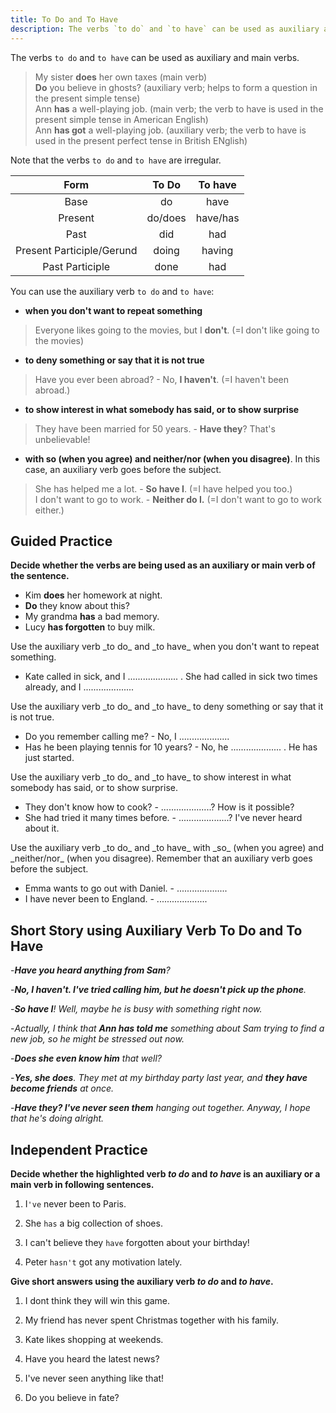 ```yaml
---
title: To Do and To Have
description: The verbs `to do` and `to have` can be used as auxiliary and main verbs
---
```


The verbs `to do` and `to have` can be used as auxiliary and main verbs.

> My sister **does** her own taxes (main verb)  
> **Do** you believe in ghosts? (auxiliary verb; helps to form a question in the present simple tense)  
> Ann **has** a well-playing job. (main verb; the verb to have is used in the present simple tense in American English)  
> Ann **has got** a well-playing job. (auxiliary verb; the verb to have is used in the present perfect tense in British ENglish)

Note that the verbs `to do` and `to have` are irregular.

|           Form            |  To Do  | To have  |
| :-----------------------: | :-----: | :------: |
|           Base            |   do    |   have   |
|          Present          | do/does | have/has |
|           Past            |   did   |   had    |
| Present Participle/Gerund |  doing  |  having  |
|      Past Participle      |  done   |   had    |

You can use the auxiliary verb `to do` and `to have`:

- **when you don't want to repeat something**

> Everyone likes going to the movies, but I **don't**. (=I don't like going to the movies)

- **to deny something or say that it is not true**

> Have you ever been abroad? - No, **I haven't**. (=I haven't been abroad.)

- **to show interest in what somebody has said, or to show surprise**

> They have been married for 50 years. - **Have they**? That's unbelievable!

- **with so (when you agree) and neither/nor (when you disagree)**. In this case, an auxiliary verb goes before the subject.

> She has helped me a lot. - **So have I**. (=I have helped you too.)  
> I don't want to go to work. - **Neither do I.** (=I don't want to go to work either.)

## Guided Practice

**Decide whether the verbs are being used as an auxiliary or main verb of the sentence.**

- Kim **does** her homework at night. <InfoTooltip label="main verb" />
- **Do** they know about this? <InfoTooltip label="auxiliary verb" />
- My grandma **has** a bad memory. <InfoTooltip label="main verb" />
- Lucy **has forgotten** to buy milk. <InfoTooltip label="auxiliary verb" />

<Sidenote>
  Use the auxiliary verb _to do_ and _to have_ when you don't want to repeat something.
</Sidenote>

- Kate called in sick, and I .................... . She had called in sick two times already, and I .................... <InfoTooltip label="didn't, hadn't" />

<Sidenote>
  Use the auxiliary verb _to do_ and _to have_ to deny something or say that it is not true.
</Sidenote>

- Do you remember calling me? - No, I .................... <InfoTooltip label="don't" />
- Has he been playing tennis for 10 years? - No, he .................... . He has just started. <InfoTooltip label="hasn't" />

<Sidenote>
  Use the auxiliary verb _to do_ and _to have_ to show interest in what somebody has said, or to
  show surprise.
</Sidenote>

- They don't know how to cook? - ....................? How is it possible? <InfoTooltip label="Do they?" />
- She had tried it many times before. - ....................? I've never heard about it. <InfoTooltip label="Had she?" />

<Sidenote>
  Use the auxiliary verb _to do_ and _to have_ with _so_ (when you agree) and _neither/nor_ (when
  you disagree). Remember that an auxiliary verb goes before the subject.
</Sidenote>

- Emma wants to go out with Daniel. - .................... <InfoTooltip label="So does Ellen." />
- I have never been to England. - .................... <InfoTooltip label="Neither have I." />

## Short Story using Auxiliary Verb To Do and To Have

-_**Have you heard anything from Sam**?_

-_**No, I haven't. I've tried calling him, but he doesn't pick up the phone**._

-_**So have I**! Well, maybe he is busy with something right now._

-_Actually, I think that **Ann has told me** something about Sam trying to find a new job, so he might be stressed out now._

-_**Does she even know him** that well?_

-_**Yes, she does**. They met at my birthday party last year, and **they have become friends** at once._

-_**Have they? I've never seen them** hanging out together. Anyway, I hope that he's doing alright._

## Independent Practice

**Decide whether the highlighted verb _to do_ and _to have_ is an auxiliary or a main verb in following sentences.**

1. I`'ve` never been to Paris. <InfoTooltip label="auxiliary verb" />

2. She `has` a big collection of shoes. <InfoTooltip label="main verb" />

3. I can't believe they `have` forgotten about your birthday! <InfoTooltip label="auxiliary verb" />

4. Peter `hasn't` got any motivation lately. <InfoTooltip label="auxiliary verb" />

**Give short answers using the auxiliary verb _to do_ and _to have_.**

1. I dont think they will win this game. <InfoTooltip label="Nor do I/Neither do I" />

2. My friend has never spent Christmas together with his family. <InfoTooltip label="Has he?" />

3. Kate likes shopping at weekends. <InfoTooltip label="So do I" />

4. Have you heard the latest news? <InfoTooltip label="Yes, I have./No, I haven't." />

5. I've never seen anything like that! <InfoTooltip label="Nor have I/Neither have I" />

6. Do you believe in fate? <InfoTooltip label="Yes, I do./No, I don't." />
